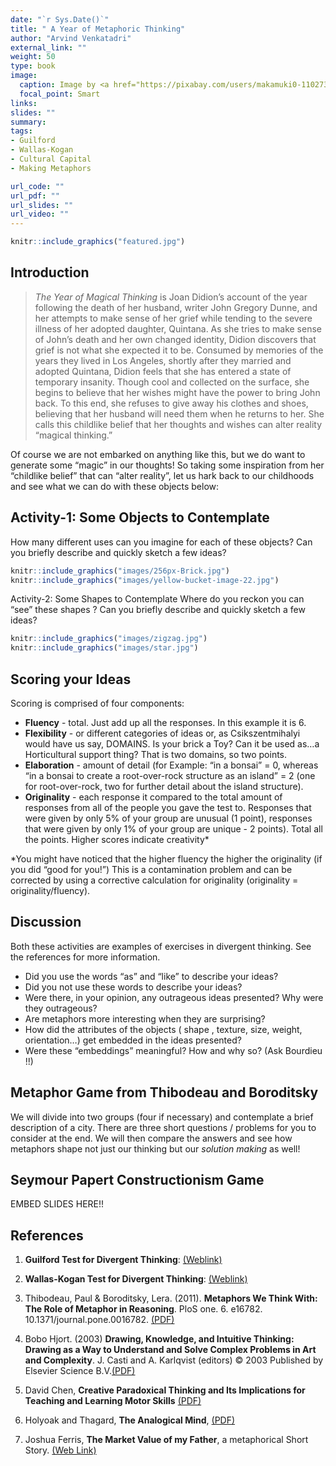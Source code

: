 ```yaml
---
date: "`r Sys.Date()`"
title: " A Year of Metaphoric Thinking"
author: "Arvind Venkatadri"
external_link: ""
weight: 50
type: book
image:
  caption: Image by <a href="https://pixabay.com/users/makamuki0-1102736/?utm_source=link-attribution&amp;utm_medium=referral&amp;utm_campaign=image&amp;utm_content=1001743">Marc Pascual</a> from <a href="https://pixabay.com/?utm_source=link-attribution&amp;utm_medium=referral&amp;utm_campaign=image&amp;utm_content=1001743">Pixabay</a>
  focal_point: Smart
links:
slides: ""
summary: 
tags:
- Guilford 
- Wallas-Kogan 
- Cultural Capital 
- Making Metaphors

url_code: ""
url_pdf: ""
url_slides: ""
url_video: ""
---
```


```r
knitr::include_graphics("featured.jpg")

```

## Introduction

>*The Year of Magical Thinking* is Joan Didion’s account of the year following the death of her husband, writer John Gregory Dunne, and her attempts to make sense of her grief while tending to the severe illness of her adopted daughter, Quintana. As she tries to make sense of John’s death and her own changed identity, Didion discovers that grief is not what she expected it to be. Consumed by memories of the years they lived in Los Angeles, shortly after they married and adopted Quintana, Didion feels that she has entered a state of temporary insanity. Though cool and collected on the surface, she begins to believe that her wishes might have the power to bring John back. To this end, she refuses to give away his clothes and shoes, believing that her husband will need them when he returns to her. She calls this childlike belief that her thoughts and wishes can alter reality “magical thinking.”

Of course we are not embarked on anything like this, but we do want to generate some “magic” in our thoughts! So taking some inspiration from her “childlike belief” that can “alter reality”, let us hark back to our childhoods and see what we can do with these objects below:

## Activity-1: Some Objects to Contemplate
How many different uses can you imagine for each of these objects? Can you briefly describe and quickly sketch a few ideas?

```r
knitr::include_graphics("images/256px-Brick.jpg")
knitr::include_graphics("images/yellow-bucket-image-22.jpg")
```




Activity-2: Some Shapes to Contemplate
Where do you reckon you can “see” these shapes ? Can you briefly describe and quickly sketch a few ideas?

```r
knitr::include_graphics("images/zigzag.jpg")
knitr::include_graphics("images/star.jpg")
```


## Scoring your Ideas
Scoring is comprised of four components:

- **Fluency** - total. Just add up all the responses. In this example it is 6.  
- **Flexibility** - or different categories of ideas or, as Csikszentmihalyi would have us say, DOMAINS. Is your brick a Toy? Can it be used as…a Horticultural support thing? That is two domains, so two points.
- **Elaboration** - amount of detail (for Example: “in a bonsai” = 0, whereas “in a bonsai to create a root-over-rock structure as an island” = 2 (one for root-over-rock, two for further detail about the island structure).
- **Originality** - each response it compared to the total amount of responses from all of the people you gave the test to. Responses that were given by only 5% of your group are unusual (1 point), responses that were given by only 1% of your group are unique - 2 points). Total all the points. Higher scores indicate creativity*

*You might have noticed that the higher fluency the higher the originality (if you did “good for you!”) This is a contamination problem and can be corrected by using a corrective calculation for originality (originality = originality/fluency).



## Discussion

Both these activities are examples of exercises in divergent thinking. See the references for more information.

- Did you use the words “as” and “like” to describe your ideas?
- Did you not use these words to describe your ideas?
- Were there, in your opinion, any outrageous ideas presented? Why were they outrageous?
- Are metaphors more interesting when they are surprising?
- How did the attributes of the objects ( shape , texture, size, weight, orientation…) get embedded in the ideas presented?
- Were these “embeddings” meaningful? How and why so? (Ask Bourdieu !!)



## Metaphor Game from Thibodeau and Boroditsky

We will divide into two groups (four if necessary) and contemplate a brief description of a city. There are three short questions / problems for you to consider at the end. We will then compare the answers and see how metaphors shape not just our thinking but our *solution making* as well!


## Seymour Papert Constructionism Game

EMBED SLIDES HERE!!

## References

1. **Guilford Test for Divergent Thinking**: [(Weblink)](https://curtbonk.com/bobweb/d1.html)

1. **Wallas-Kogan Test for Divergent Thinking**: [(Weblink)](https://curtbonk.com/bobweb/d2.html)

1. Thibodeau, Paul & Boroditsky, Lera. (2011). **Metaphors We Think With: The Role of Metaphor in Reasoning**. PloS one. 6. e16782. 10.1371/journal.pone.0016782.  [(PDF)](Thibodeau-Boroditsky-Role-of-Metaphor.pdf)

1. Bobo Hjort. (2003) **Drawing, Knowledge, and Intuitive Thinking: Drawing as a Way to Understand and Solve Complex Problems in Art and Complexity**. J. Casti and A. Karlqvist (editors) © 2003 Published by Elsevier Science B.V.[(PDF)](Hjort.pdf)

1. David Chen, **Creative Paradoxical Thinking and Its Implications for Teaching and Learning Motor Skills** [(PDF)](CreativeParadoxicalThinking2011.pdf)

1. Holyoak and Thagard, **The Analogical Mind**, [(PDF)](Holyoak- Thagard - Analogical Mind.1997pdf.pdf)

1. Joshua Ferris, **The Market Value of my Father**, a metaphorical Short Story. [(Web Link)](https://www.wealthsimple.com/en-ca/magazine/joshua-ferris)
